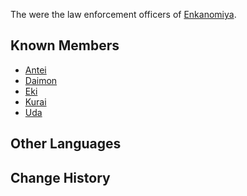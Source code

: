 {{Stub}}
{{Terminology Infobox
|type   = Lore
|region = Inazuma
}}
The {{Lang|'''Jibashiri'''|ja=地走官|ja_rm=Jibashiri-kan}} were the law enforcement officers of [[Enkanomiya]].

==Known Members==
*[[Antei]]
*[[Daimon]]
*[[Eki]]
*[[Kurai]]
*[[Uda]]

==Other Languages==
{{Other Languages
|en       = Jibashiri
|zhs      = 地走官
|zhs_rm   = Dìzǒuguān
|zht      = 地走官
|zht_rm   = Dìzǒuguān
|zh_tl    = Ground-Running Official{{Sino|zh|ja}}
|ja       = 地走官
|ja_rm    = Jibashiri-kan{{Assumed}}
|ja_tl    = Ground-Running Official
|ko       = 지바시리
|ko_rm    = Jibasiri
|es       = Jibashiri
|fr       = Jibashiri
|ru       = Дзибасири
|th       = Jibashiri
|vi       = Jibashiri
|de       = Jibashiri
|id       = Jibashiri
|pt       = Jibashiri
}}

==Change History==
{{Change History|2.4}}